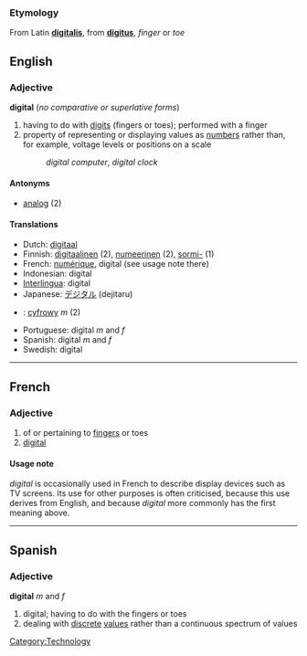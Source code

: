 ===Etymology===
From Latin '''[[digitalis]]''', from '''[[digitus]]''', ''finger'' or ''toe''

==English==
===Adjective===
'''digital''' (''no comparative or superlative forms'')

# having to do with [[digit]]s (fingers or toes); performed with a finger
# property of representing or displaying values as [[number]]s rather than, for example, voltage levels or positions on a scale
#: ''digital computer'', ''digital clock''

====Antonyms====
*[[analog]] (2)

====Translations====
*Dutch: [[digitaal]]
*Finnish: [[digitaalinen]] (2), [[numeerinen]] (2), [[sormi-]] (1)
*French: [[numérique]], digital (see usage note there)
*Indonesian: digital
*[[Interlingua]]: digital
*Japanese: [[デジタル]] (dejitaru)
*{{pl}}: [[cyfrowy]] ''m'' (2)
*Portuguese: digital ''m'' and ''f''
*Spanish: digital ''m'' and ''f''
*Swedish: digital

----

== French ==
=== Adjective ===

# of or pertaining to [[finger]]s or toes
# [[digital]]

==== Usage note ====

''digital'' is occasionally used in French to describe display devices such as TV screens. Its use for other purposes is often criticised, because this use derives from English, and because ''digital'' more commonly has the first meaning above.
----

==Spanish==
===Adjective===
'''digital'''  ''m'' and ''f''

# digital; having to do with the fingers or toes
# dealing with [[discrete]] [[values]] rather than a continuous spectrum of values
[[Category:Technology]]